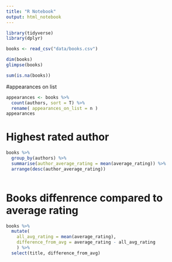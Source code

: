 ```yaml
---
title: "R Notebook"
output: html_notebook
---
```


```r
library(tidyverse)
library(dplyr)
```

```r
books <- read_csv("data/books.csv")
```

```r
dim(books)
glimpse(books)
```

```r
sum(is.na(books))
```

#appearances on list
```r
appearances <- books %>%
  count(authors, sort = T) %>%
  rename( appearances_on_list = n )
appearances
```
# Highest rated author

```r
books %>%
  group_by(authors) %>%
  summarise(author_average_rating = mean(average_rating)) %>%
  arrange(desc(author_average_rating))
  
```
# Books diffenrence compared to average rating
```r
books %>% 
  mutate(
    all_avg_rating = mean(average_rating),
    difference_from_avg = average_rating - all_avg_rating
    ) %>%
  select(title, difference_from_avg)
```





